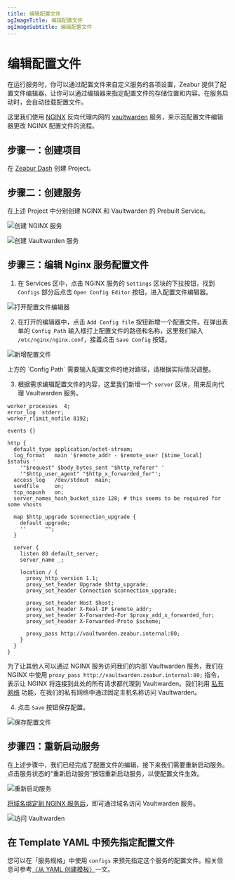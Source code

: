 ```yaml
---
title: 编辑配置文件
ogImageTitle: 编辑配置文件
ogImageSubtitle: 编辑配置文件
---
```



# 编辑配置文件

在运行服务时，你可以通过配置文件来自定义服务的各项设置，Zeabur 提供了配置文件编辑器，让你可以通过编辑器来指定配置文件的存储位置和内容。在服务启动时，会自动挂载配置文件。

这里我们使用 [NGINX](https://nginx.com/) 反向代理内网的 [vaultwarden](https://github.com/dani-garcia/vaultwarden) 服务，来示范配置文件编辑器更改 NGINX 配置文件的流程。

## 步骤一：创建项目

在 [Zeabur Dash](https://dash.zeabur.com/) 创建 Project。

## 步骤二：创建服务

在上述 Project 中分别创建 NGINX 和 Vaultwarden 的 Prebuilt Service。

![创建 NGINX 服务](/data-management/config-edit/create-nginx-service.en-US.png)

![创建 Vaultwarden 服务](/data-management/config-edit/create-vultwarden-service.en-US.png)

## 步骤三：编辑 Nginx 服务配置文件

1. 在 Services 区中，点击 NGINX 服务的 `Settings` 区块的下拉按钮，找到 `Configs` 部分后点击 `Open Config Editor` 按钮，进入配置文件编辑器。

![打开配置文件编辑器](/data-management/config-edit/open-config-editor.en-US.png)

2. 在打开的编辑器中，点击 `Add Config file` 按钮新增一个配置文件。在弹出表单的 `Config Path` 输入框打上配置文件的路径和名称，这里我们输入 `/etc/nginx/nginx.conf`，接着点击 `Save Config` 按钮。

![新增配置文件](/data-management/config-edit/create-new-config.en-US.png)

<Callout>
    上方的 `Config Path` 需要输入配置文件的绝对路径，请根据实际情况调整。
</Callout>

3. 根据需求编辑配置文件的内容，这里我们新增一个 `server` 区块，用来反向代理 Vaultwarden 服务。

```nginx
worker_processes  4;
error_log  stderr;
worker_rlimit_nofile 8192;

events {}

http {
  default_type application/octet-stream;
  log_format   main '$remote_addr - $remote_user [$time_local]  $status '
    '"$request" $body_bytes_sent "$http_referer" '
    '"$http_user_agent" "$http_x_forwarded_for"';
  access_log   /dev/stdout  main;
  sendfile     on;
  tcp_nopush   on;
  server_names_hash_bucket_size 128; # this seems to be required for some vhosts

  map $http_upgrade $connection_upgrade {
    default upgrade;
    ''      "";
  }

  server {
    listen 80 default_server;
    server_name _;

    location / {
      proxy_http_version 1.1;
      proxy_set_header Upgrade $http_upgrade;
      proxy_set_header Connection $connection_upgrade;

      proxy_set_header Host $host;
      proxy_set_header X-Real-IP $remote_addr;
      proxy_set_header X-Forwarded-For $proxy_add_x_forwarded_for;
      proxy_set_header X-Forwarded-Proto $scheme;

      proxy_pass http://vaultwarden.zeabur.internal:80;
    }
  }
}
```
为了让其他人可以通过 NGINX 服务访问我们的内部 Vaultwarden 服务，我们在 NGINX 中使用 `proxy_pass http://vaultwarden.zeabur.internal:80;` 指令，表示让 NGINX 将连接到此处的所有请求都代理到 Vaultwarden。我们利用 [私有网络](/deploy/private-networking) 功能，在我们的私有网络中通过固定主机名称访问 Vaultwarden。

4. 点击 `Save` 按钮保存配置。

![保存配置文件](/data-management/config-edit/save-config.en-US.png)

## 步骤四：重新启动服务

在上述步骤中，我们已经完成了配置文件的编辑，接下来我们需要重新启动服务。点击服务状态的“重新启动服务”按钮重新启动服务，以使配置文件生效。

![重新启动服务](/data-management/config-edit/restart-service.en-US.png)

[将域名绑定到 NGINX 服务后](/deploy/domain-binding)，即可通过域名访问 Vaultwarden 服务。

![访问 Vaultwarden](/data-management/config-edit/vultwarden-service.en-US.png)

## 在 Template YAML 中预先指定配置文件

您可以在「服务规格」中使用 `configs` 来预先指定这个服务的配置文件。相关信息可参考[〈从 YAML 创建模板〉](/template/template-in-code)一文。
